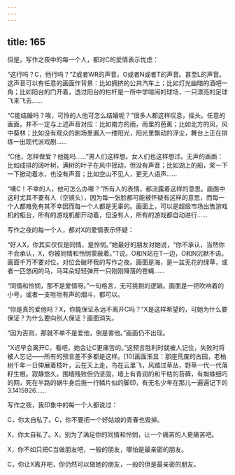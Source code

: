 ```yaml
---
---
---
```

title: 165
---



但是，写作之夜中的每一个人，都对C的爱情表示忧虑：

“这行吗？C，他行吗？”Z或者WR的声音。O或者N或者T的声音。甚至L的声音。这声音可以有任意的画面作背景：比如拥挤的公共汽车上；比如灯光幽暗的酒吧一角；比如阳台的门开着，透过阳台的栏杆是一所中学喧闹的球场，一只漂亮的足球飞来飞去……

“C能结婚吗？唉，可怜的人他可怎么结婚呢？”很多人都这样叹息，摇头。任意的画面，并不一定与上述声音对应：比如南方的雨，雨里的芭蕉；比如北方的风，风中葵林；比如没有观众的剧场里漏入一缕阳光，阳光里飘动的浮尘，舞台上正在排练一出现代派戏剧……

“C他，怎样做爱？他能吗……”男人们这样想。女人们也这样想过。无声的画面：比如成排的阔叶树，满树的叶子在风中摇动，但没有声音；比如湖上的船，桨一下一下掀动着水，也没有声音；比如空山不见人，更无人语声……

“噢C！不幸的人，他可怎么办哪？”所有人的表情，都流露着这样的意思。画面中这时尤其不要有人（空镜头），因为每一张脸都可能被怀疑有这样的意思，而每一个人都难免有其不幸因而每一个人都是无辜的。画面上，可以是超级市场出售游戏机的柜台，所有的游戏机都开动着，但没有人，所有的游戏都自动进行……

写作之夜的每一个人，都对X的爱情表示怀疑：

“好人X，你其实仅仅是同情，是怜悯。”她最好的朋友对她说，“你不承认，当然你不会承认，X，你被同情和怜悯蒙蔽着。”T说。O和N站在T一边，O和N沉默不语。画面千万不要对位，对位会破坏我的写作之夜。画面是海，是一盆无花的绿草，或者一匹悠闲的马，马耳朵轻轻弹开一只刚刚降落的苍蝇……

“同情和怜悯，那不是爱情呀。”一句格言，无可挑剔的逻辑。画面是一把吹响着的小号，或者一支咝咝有声的烟斗，都可以。

“你是真的爱他吗？X，你能保证永远不离开C吗？”X是这样希望的，可她为什么要保证？为什么要向别人保证？画面消失。

“因为否则，那就不单不是爱他，倒是害他。”画面仍不出现。

“X迟早会离开C，看吧，她会让C更痛苦的。”这预言胜利时就被人记住，失败时将被人忘记——所有的预言差不多都是这样。[10]画面渐显：那座荒废的古园，老柏树千年一日伸展着枝叶，云在天上走，鸟在云里飞，风踏过草丛，野草一代一代落籽生根。寂静悠久。围墙残败但仍坚固，墙上有青润的和干枯的苔藓，有蜘蛛细巧的网，死在半路的蜗牛身后拖一行鳞片似的脚印，有无名少年在那儿一遍遍记下的3.1415926……

写作之夜，我印象中的每一个人都说过：

C，你太自私了。C，你不要把一个好姑娘的青春也毁掉。

X，你太自私了。X，别为了满足你的同情和怜悯，让一个痛苦的人更痛苦吧。

X，你不如只把C当做朋友吧，一般的朋友，哪怕是最亲密的朋友。

C，你让X离开吧，你仍然可以做她的朋友，一般的但是最亲密的朋友。